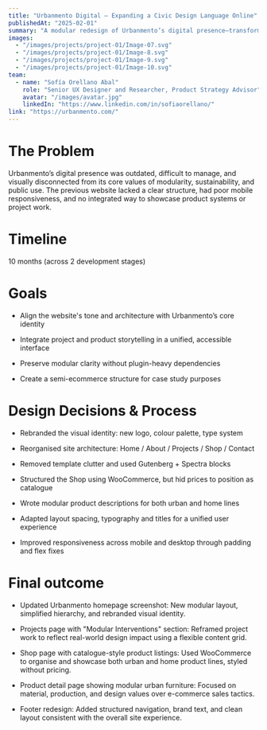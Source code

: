 ```yaml
---
title: "Urbanmento Digital – Expanding a Civic Design Language Online"
publishedAt: "2025-02-01"
summary: "A modular redesign of Urbanmento’s digital presence—transforming it into a structured, narrative-rich platform that blends physical public space design with product storytelling and ethical ecommerce."
images:
  - "/images/projects/project-01/Image-07.svg"
  - "/images/projects/project-01/Image-8.svg"
  - "/images/projects/project-01/Image-9.svg"
  - "/images/projects/project-01/Image-10.svg"
team:
  - name: "Sofía Orellano Abal"
    role: "Senior UX Designer and Researcher, Product Strategy Advisor"
    avatar: "/images/avatar.jpg"
    linkedIn: "https://www.linkedin.com/in/sofiaorellano/"
link: "https://urbanmento.com/"
---
```


# **The Problem**

Urbanmento’s digital presence was outdated, difficult to manage, and visually disconnected from its core values of modularity, sustainability, and public use. The previous website lacked a clear structure, had poor mobile responsiveness, and no integrated way to showcase product systems or project work.

# **Timeline**

10 months (across 2 development stages)

# **Goals**

- Align the website's tone and architecture with Urbanmento’s core identity

- Integrate project and product storytelling in a unified, accessible interface

- Preserve modular clarity without plugin-heavy dependencies

- Create a semi-ecommerce structure for case study purposes

# **Design Decisions & Process**

- Rebranded the visual identity: new logo, colour palette, type system

- Reorganised site architecture: Home / About / Projects / Shop / Contact

- Removed template clutter and used Gutenberg + Spectra blocks

- Structured the Shop using WooCommerce, but hid prices to position as catalogue

- Wrote modular product descriptions for both urban and home lines

- Adapted layout spacing, typography and titles for a unified user experience

- Improved responsiveness across mobile and desktop through padding and flex fixes

# **Final outcome**

- Updated Urbanmento homepage screenshot: New modular layout, simplified hierarchy, and rebranded visual identity.

- Projects page with "Modular Interventions" section: Reframed project work to reflect real-world design impact using a flexible content grid.

- Shop page with catalogue-style product listings: Used WooCommerce to organise and showcase both urban and home product lines, styled without pricing.

- Product detail page showing modular urban furniture: Focused on material, production, and design values over e-commerce sales tactics.

- Footer redesign: Added structured navigation, brand text, and clean layout consistent with the overall site experience.


